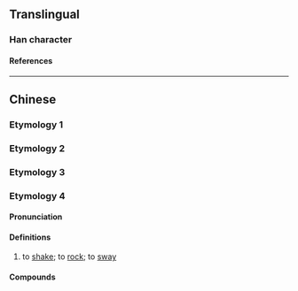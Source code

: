 {{character info}}
==Translingual==

===Han character===
{{Han char|rn=64|rad=手|as=10|sn=13|four=51040|canj=QJJJ|ids=⿰扌軒}}

====References====
{{Han ref|kx=0447.110|dkj=12490|dj=0798.030|hdz=31929.080|uh=641F}}

----

==Chinese==

===Etymology 1===
{{zh-see|掀|v}}

===Etymology 2===
{{zh-see|攇|v}}

===Etymology 3===
{{zh-see|摲|v}}

===Etymology 4===
{{zh-forms|alt=顯}}

====Pronunciation====
{{zh-pron
|mn=hián
|cat=v
}}

====Definitions====
{{zh-hanzi}}

# {{lb|zh|Hokkien}} to [[shake]]; to [[rock]]; to [[sway]]

====Compounds====
{{zh-der|𢲸𢲸搟|𢲸搟}}
